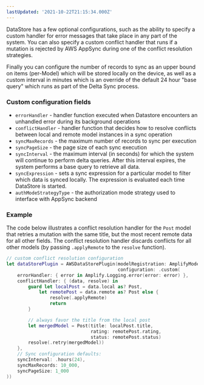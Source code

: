 ```yaml
---
lastUpdated: '2021-10-22T21:15:34.000Z'
---
```

DataStore has a few optional configurations, such as the ability to specify a custom handler for error messages that take place in any part of the system. You can also specify a custom conflict handler that runs if a mutation is rejected by AWS AppSync during one of the conflict resolution strategies.

Finally you can configure the number of records to sync as an upper bound on items (per-Model) which will be stored locally on the device, as well as a custom interval in minutes which is an override of the default 24 hour "base query" which runs as part of the Delta Sync process.

### Custom configuration fields
- `errorHandler` - handler function executed when Datastore encounters an unhandled error during its background operations
- `conflictHandler` - handler function that decides how to resolve conflicts between local and remote model instances in a sync operation
- `syncMaxRecords` - the maximum number of records to sync per execution
- `syncPageSize` - the page size of each sync execution
- `syncInterval` - the maximum interval (in seconds) for which the system will continue to perform delta queries. After this interval expires, the system performs a base query to retrieve all data.
- `syncExpression` - sets a sync expression for a particular model to filter which data is synced locally.  The expression is evaluated each time DataStore is started.
- `authModeStrategyType` - the authorization mode strategy used to interface with AppSync backend

### Example

The code below illustrates a conflict resolution handler for the `Post` model that retries a mutation with the same title, but the most recent remote data for all other fields. The conflict resolution handler discards conflicts for all other models (by passing `.applyRemote` to the `resolve` function).

```swift
// custom conflict resolution configuration
let dataStorePlugin = AWSDataStorePlugin(modelRegistration: AmplifyModels(),
                                         configuration: .custom(
    errorHandler: { error in Amplify.Logging.error(error: error) },
    conflictHandler: { (data, resolve) in
        guard let localPost = data.local as? Post,
            let remotePost = data.remote as? Post else {
                resolve(.applyRemote)
                return
        }

        // always favor the title from the local post
        let mergedModel = Post(title: localPost.title,
                               rating: remotePost.rating,
                               status: remotePost.status)
        resolve(.retry(mergedModel))
    },
    // Sync configuration defaults:
    syncInterval: .hours(24),
    syncMaxRecords: 10_000,
    syncPageSize: 1_000
))
```
